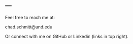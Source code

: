 ---
---

<link rel="stylesheet" href="styles.css" type="text/css">

Feel free to reach me at:

chad.schmitt@und.edu<br>

Or connect with me on GitHub or Linkedin (links in top right).